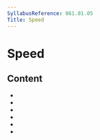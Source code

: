 ```yaml
---
SyllabusReference: 061.01.05
Title: Speed
---
```


# Speed

## Content

- <Link href="061.01.05.01" />
- <Link href="061.01.05.02" />
- <Link href="061.01.05.03" />
- <Link href="061.01.05.04" />
- <Link href="061.01.05.05" />
- <Link href="061.01.05.06" />
